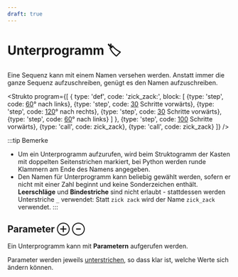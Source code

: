 ```yaml
---
draft: true
---
```


# Unterprogramm 🏷
Eine Sequenz kann mit einem Namen versehen werden. Anstatt immer die ganze Sequenz aufzuschreiben, genügt es den Namen aufzuschreiben.

<Strukto program={[
  {
    type: 'def',
    code: 'zick_zack:',
    block: [
      {type: 'step', code: <span><u>60</u>° nach links</span>},
      {type: 'step', code: <span><u>30</u> Schritte vorwärts</span>},
      {type: 'step', code: <span><u>120</u>° nach rechts</span>},
      {type: 'step', code: <span><u>30</u> Schritte vorwärts</span>},
      {type: 'step', code: <span><u>60</u>° nach links</span>}
    ]
  },
  {type: 'step', code: <span><u>100</u> Schritte vorwärts</span>},
  {type: 'call', code: <span>zick_zack</span>},
  {type: 'call', code: <span>zick_zack</span>}
]} />

:::tip Bemerke
- Um ein Unterprogramm aufzurufen, wird beim Struktogramm der Kasten mit doppelten Seitenstrichen markiert, bei Python werden runde Klammern am Ende des Namens angegeben.
- Den Namen für Unterprogramm kann beliebig gewählt werden, sofern er nicht mit einer Zahl beginnt und keine Sonderzeichen enthält. **Leerschläge** und **Bindestriche** sind nicht erlaubt - stattdessen werden Unterstriche `_` verwendet: Statt `zick zack` wird der Name `zick_zack` verwendet.
:::

## Parameter ⊕ ⊖

Ein Unterprogramm kann mit **Parametern** aufgerufen werden.

Parameter werden jeweils <u>unterstrichen</u>, so dass klar ist, welche Werte sich ändern können.